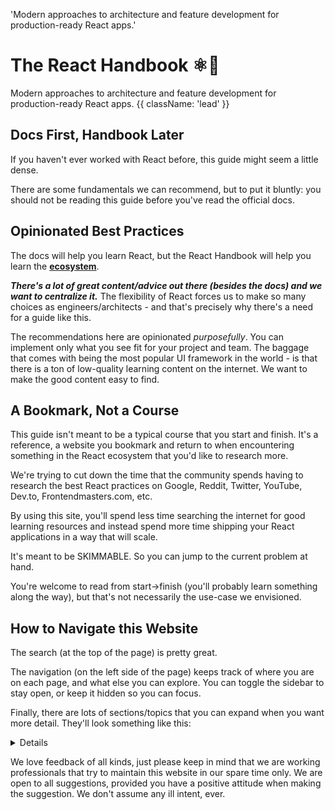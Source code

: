 
  'Modern approaches to architecture and feature development for production-ready React apps.'

# The React Handbook **⚛🤌**

Modern approaches to architecture and feature development for production-ready React apps. {{ className: 'lead' }}

## Docs First, Handbook Later

If you haven't ever worked with React before, this guide might seem a little dense.

There are some <Resource url='/fundamentals'>fundamentals</Resource> we can recommend, but to put it bluntly: you should not be reading this guide before you've read the <Resource url='https://react.dev/'>official docs</Resource>.

## Opinionated Best Practices

The docs will help you learn React, but the React Handbook will help you learn the <u>**ecosystem**</u>.

***There's a lot of great content/advice out there (besides the docs) and we want to centralize it.*** The flexibility of React forces us to make so many choices as engineers/architects - and that's precisely why there's a need for a guide like this.

The recommendations here are opinionated _purposefully_. You can implement only what you see fit for your project and team. The baggage that comes with being the most popular UI framework in the world - is that there is a ton of low-quality learning content on the internet. We want to make the good content easy to find.

## A Bookmark, Not a Course

This guide isn't meant to be a typical course that you start and finish. It's a reference, a website you bookmark and return to when encountering something in the React ecosystem that you'd like to research more.

We're trying to cut down the time that the community spends having to research the best React practices on Google, Reddit, Twitter, YouTube, Dev.to, Frontendmasters.com, etc.

By using this site, you'll spend less time searching the internet for good learning resources and instead spend more time shipping your React applications in a way that will scale.

It's meant to be SKIMMABLE. So you can jump to the current problem at hand.

You're welcome to read from start->finish (you'll probably learn something along the way), but that's not necessarily the use-case we envisioned.

## How to Navigate this Website

The search (at the top of the page) is pretty great.

The navigation (on the left side of the page) keeps track of where you are on each page, and what else you can explore. You can toggle the sidebar to stay open, or keep it hidden so you can focus.

Finally, there are lots of sections/topics that you can expand when you want more detail. They'll look something like this:

<Details>
<LeadHeading>We're looking for contributors!</LeadHeading>
If you are interested in working in open-source/public, you can <Resource url='https://reacthandbook.dev/'>get involved with us on GitHub</Resource>.
</Details>

We love feedback of all kinds, just please keep in mind that we are working professionals that try to maintain this website in our spare time only. We are open to all suggestions, provided you have a positive attitude when making the suggestion. We don't assume any ill intent, ever.

